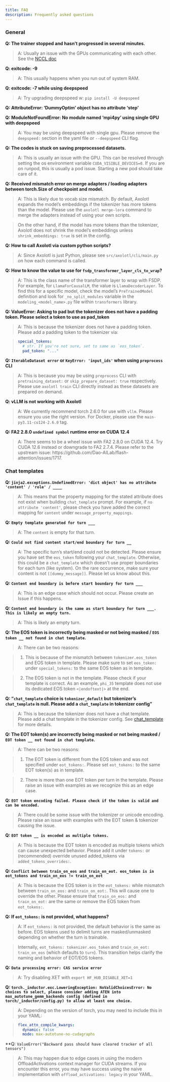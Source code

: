 ```yaml
---
title: FAQ
description: Frequently asked questions
---
```


### General

**Q: The trainer stopped and hasn't progressed in several minutes.**

> A: Usually an issue with the GPUs communicating with each other. See the [NCCL doc](nccl.qmd)

**Q: exitcode: -9**

> A: This usually happens when you run out of system RAM.

**Q: exitcode: -7 while using deepspeed**

> A: Try upgrading deepspeed w: `pip install -U deepspeed`

**Q: AttributeError: 'DummyOptim' object has no attribute 'step'**

**Q: ModuleNotFoundError: No module named 'mpi4py' using single GPU with deepspeed**

> A: You may be using deepspeed with single gpu. Please remove the `deepspeed:` section in the yaml file or `--deepspeed` CLI flag.

**Q: The codes is stuck on saving preprocessed datasets.**

> A: This is usually an issue with the GPU. This can be resolved through setting the os environment variable `CUDA_VISIBLE_DEVICES=0`. If you are on runpod, this is usually a pod issue. Starting a new pod should take care of it.

**Q: Received mismatch error on merge adapters / loading adapters between torch.Size of checkpoint and model.**

> A: This is likely due to vocab size mismatch. By default, Axolotl expands the model's embeddings if the tokenizer has more tokens than the model. Please use the `axolotl merge-lora` command to merge the adapters instead of using your own scripts.

> On the other hand, if the model has more tokens than the tokenizer, Axolotl does not shrink the model's embeddings unless `shrink_embeddings: true` is set in the config.

**Q: How to call Axolotl via custom python scripts?**

> A: Since Axolotl is just Python, please see `src/axolotl/cli/main.py` on how each command is called.

**Q: How to know the value to use for `fsdp_transformer_layer_cls_to_wrap`?**

> A: This is the class name of the transformer layer to wrap with FSDP. For example, for `LlamaForCausalLM`, the value is `LlamaDecoderLayer`. To find this for a specific model, check the model's `PreTrainedModel` definition and look for `_no_split_modules` variable in the `modeling_<model_name>.py` file within `transformers` library.

**Q: ValueError: Asking to pad but the tokenizer does not have a padding token. Please select a token to use as pad_token**

> A: This is because the tokenizer does not have a padding token. Please add a padding token to the tokenizer via:

> ```yaml
> special_tokens:
>   # str. If you're not sure, set to same as `eos_token`.
>   pad_token: "..."
> ```

**Q: `IterableDataset error` or `KeyError: 'input_ids'` when using `preprocess` CLI**

> A: This is because you may be using `preprocess` CLI with `pretraining_dataset:` or `skip_prepare_dataset: true` respectively. Please use `axolotl train` CLI directly instead as these datasets are prepared on demand.

**Q: vLLM is not working with Axolotl**

> A: We currently recommend torch 2.6.0 for use with `vllm`. Please ensure you use the right version. For Docker, please use the `main-py3.11-cu124-2.6.0` tag.

**Q: FA2 2.8.0 `undefined symbol` runtime error on CUDA 12.4**

> A: There seems to be a wheel issue with FA2 2.8.0 on CUDA 12.4. Try CUDA 12.6 instead or downgrade to FA2 2.7.4. Please refer to the upstream issue: https://github.com/Dao-AILab/flash-attention/issues/1717.

### Chat templates

**Q: `jinja2.exceptions.UndefinedError: 'dict object' has no attribute 'content' / 'role' / ____`**

> A: This means that the property mapping for the stated attribute does not exist when building `chat_template` prompt. For example, if `no attribute 'content'`, please check you have added the correct mapping for `content` under `message_property_mappings`.

**Q: `Empty template generated for turn ___`**

> A: The `content` is empty for that turn.

**Q: `Could not find content start/end boundary for turn __`**

> A: The specific turn's start/end could not be detected. Please ensure you have set the `eos_token` following your `chat_template`. Otherwise, this could be a `chat_template` which doesn't use proper boundaries for each turn (like system). On the rare occurrence, make sure your content is not `[[dummy_message]]`. Please let us know about this.

**Q: `Content end boundary is before start boundary for turn ___`**

> A: This is an edge case which should not occur. Please create an Issue if this happens.

**Q: `Content end boundary is the same as start boundary for turn ___. This is likely an empty turn.`**

> A: This is likely an empty turn.

**Q: The EOS token is incorrectly being masked or not being masked / `EOS token __ not found in chat template`.**

> A: There can be two reasons:

> 1. This is because of the mismatch between `tokenizer.eos_token` and EOS token in template. Please make sure to set `eos_token: ` under `special_tokens: ` to the same EOS token as in template.

> 2. The EOS token is not in the template. Please check if your template is correct. As an example, `phi_35` template does not use its dedicated EOS token `<|endoftext|>` at the end.

**Q: "`chat_template` choice is `tokenizer_default` but tokenizer's `chat_template` is null. Please add a `chat_template` in tokenizer config"**

> A: This is because the tokenizer does not have a chat template. Please add a chat template in the tokenizer config. See [chat_template](dataset-formats/conversation.qmd#chat-template) for more details.

**Q: The EOT token(s) are incorrectly being masked or not being masked / `EOT token __ not found in chat template`.**

> A: There can be two reasons:

> 1. The EOT token is different from the EOS token and was not specified under `eot_tokens: `. Please set `eot_tokens: ` to the same EOT token(s) as in template.

> 2. There is more than one EOT token per turn in the template. Please raise an issue with examples as we recognize this as an edge case.

**Q: `EOT token encoding failed. Please check if the token is valid and can be encoded.`**

> A: There could be some issue with the tokenizer or unicode encoding. Please raise an issue with examples with the EOT token & tokenizer causing the issue.

**Q: `EOT token __ is encoded as multiple tokens.`**

> A: This is because the EOT token is encoded as multiple tokens which can cause unexpected behavior. Please add it under `tokens: ` or (recommended) override unused added_tokens via `added_tokens_overrides: `.

**Q: `Conflict between train_on_eos and train_on_eot. eos_token is in eot_tokens and train_on_eos != train_on_eot`**

> A: This is because the EOS token is in the `eot_tokens: ` while mismatch between `train_on_eos: ` and `train_on_eot: `. This will cause one to override the other. Please ensure that `train_on_eos: ` and `train_on_eot: ` are the same or remove the EOS token from `eot_tokens: `.

**Q: If `eot_tokens: ` is not provided, what happens?**

> A: If `eot_tokens: ` is not provided, the default behavior is the same as before. EOS tokens used to delimit turns are masked/unmasked depending on whether the turn is trainable.

> Internally, `eot_tokens: tokenizer.eos_token` and `train_on_eot: train_on_eos` (which defaults to `turn`). This transition helps clarify the naming and behavior of EOT/EOS tokens.

**Q: `Data processing error: CAS service error`**

> A: Try disabling XET with `export HF_HUB_DISABLE_XET=1`

**Q: `torch._inductor.exc.LoweringException: NoValidChoicesError: No choices to select, please consider adding ATEN into max_autotune_gemm_backends config (defined in torch/_inductor/config.py) to allow at least one choice. `**

> A: Depending on the version of torch, you may need to include this in your YAML:

> ```yaml
> flex_attn_compile_kwargs:
>   dynamic: false
>   mode: max-autotune-no-cudagraphs
> ```

**Q: `ValueError("Backward pass should have cleared tracker of all tensors")`

> A: This may happen due to edge cases in using the modern OffloadActivations context manager for CUDA streams. If you encounter this error, you may have success using the naive implementation with `offload_activations: legacy` in your YAML.
